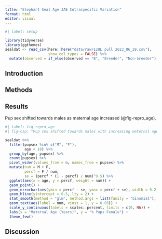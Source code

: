 ```yaml
---
title: "Elephant Seal Age JAE Intraspecific Variation"
format: html
editor: visual
---
```


```r
#| label: setup

library(tidyverse)
library(ggthemes)
sealdat <- read_csv(here::here("data/raw/128L pull 2023_06_29.csv"), 
                    show_col_types = FALSE) %>% 
  mutate(observed = if_else(observed == "B", "Breeder", "Non-breeder"))

```

## Introduction

## Methods

## Results 

Pup sex shifted towards males as maternal age increased (@fig-repro_age).

```r
#| label: fig-repro_age
#| fig-cap: "Pup sex shifted towards males with increasing maternal age."

sealdat %>% 
  filter(pupsex %in% c("M", "F"), 
         age < 18) %>% 
  group_by(age, pupsex) %>%
  count(pupsex) %>% 
  pivot_wider(values_from = n, names_from = pupsex) %>% 
  mutate(num = M + F,
         percf = F / num,
         se = (percf * (1 - percf) / num)^0.5) %>% 
  ggplot(aes(x = age, y = percf, weight = num)) +
  geom_point() +
  geom_errorbar(aes(ymin = percf - se, ymax = percf + se), width = 0.2) +
  geom_hline(yintercept = 0.5, lty = 2) +
  stat_smooth(method = "glm", method.args = list(family = "binomial"), formula = y ~ x) +
  geom_text(aes(label = num, vjust = 1, y = 0.03)) +
  scale_y_continuous(labels = scales::percent, limits = c(0, NA)) +
  labs(x = "Maternal Age (Years)", y = "% Pups Female") +
  theme_few()

```

## Discussion

## 
